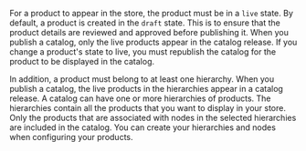 For a product to appear in the store, the product must be in a `live` state. By default, a product is created in the `draft` state. This is to ensure that the product details are reviewed and approved before publishing it. When you publish a catalog, only the live products appear in the catalog release. If you change a product's state to live, you must republish the catalog for the product to be displayed in the catalog.

In addition, a product must belong to at least one hierarchy. When you publish a catalog, the live products in the hierarchies appear in a catalog release. A catalog can have one or more hierarchies of products. The hierarchies contain all the products that you want to display in your store. Only the products that are associated with nodes in the selected hierarchies are included in the catalog. You can create your hierarchies and nodes when configuring your products.
